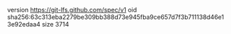 version https://git-lfs.github.com/spec/v1
oid sha256:63c313eba2279be309bb388d73e945fba9ce657d7f3b711138d46e13e92edaa4
size 3714
